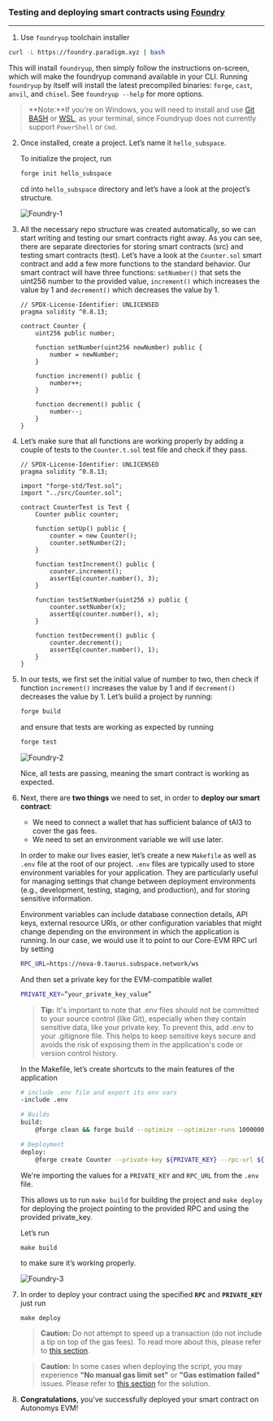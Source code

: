 ### Testing and deploying smart contracts using [Foundry](https://book.getfoundry.sh/)
---

1. Use `foundryup` toolchain installer
 ```bash
 curl -L https://foundry.paradigm.xyz | bash
 ```
 This will install `foundryup`, then simply follow the instructions on-screen, which will make the foundryup command available in your CLI.
 Running `foundryup` by itself will install the latest precompiled binaries: `forge`, `cast`, `anvil`, and `chisel`. See `foundryup --help` for more options.

 > **Note:**If you're on Windows, you will need to install and use [Git BASH](https://gitforwindows.org/) or [WSL](https://learn.microsoft.com/en-us/windows/wsl/install), as your terminal, since Foundryup does not currently support `PowerShell` or `Cmd`.

2.  Once installed, create a project. Let’s name it `hello_subspace`.

    To initialize the project, run 
    ```bash
    forge init hello_subspace
    ```
    cd into `hello_subspace` directory and let’s have a look at the project’s structure.

    ![Foundry-1](/developers/Foundry-1.png)

3. All the necessary repo structure was created automatically, so we can start writing and testing our smart contracts right away. As you can see, there are separate directories for storing smart contracts (src) and testing smart contracts (test).
    Let’s have a look at the `Counter.sol` smart contract and add a few more functions to the standard behavior. Our smart contract will have three functions: `setNumber()` that sets the uint256 number to the provided value, `increment()` which increases the value by 1 and `decrement()` which decreases the value by 1.

    ```
    // SPDX-License-Identifier: UNLICENSED
    pragma solidity ^0.8.13;

    contract Counter {
        uint256 public number;

        function setNumber(uint256 newNumber) public {
            number = newNumber;
        }

        function increment() public {
            number++;
        }

        function decrement() public {
            number--;
        }
    }
    ```

4. Let’s make sure that all functions are working properly by adding a couple of tests to the `Counter.t.sol` test file and check if they pass.

    ```
    // SPDX-License-Identifier: UNLICENSED
    pragma solidity ^0.8.13;

    import "forge-std/Test.sol";
    import "../src/Counter.sol";

    contract CounterTest is Test {
        Counter public counter;

        function setUp() public {
            counter = new Counter();
            counter.setNumber(2);
        }

        function testIncrement() public {
            counter.increment();
            assertEq(counter.number(), 3);
        }

        function testSetNumber(uint256 x) public {
            counter.setNumber(x);
            assertEq(counter.number(), x);
        }

        function testDecrement() public {
            counter.decrement();
            assertEq(counter.number(), 1);
        }
    }
    ```


5. In our tests, we first set the initial value of number to two, then check if function `increment()` increases the value by 1 and if `decrement()` decreases the value by 1.
    Let’s build a project by running: 

    ```bash
    forge build
    ```

    and ensure that tests are working as expected by running 

    ```bash
    forge test
    ```

    ![Foundry-2](/developers/Foundry-2.png)

    Nice, all tests are passing, meaning the smart contract is working as expected.

6. Next, there are **two things** we need to set, in order to **deploy our smart contract**:
    - We need to connect a wallet that has sufficient balance of tAI3 to cover the gas fees.
    - We need to set an environment variable we will use later.

    In order to make our lives easier, let’s create a new `Makefile` as well as `.env` file at the root of our project.
    `.env` files are typically used to store environment variables for your application. They are particularly useful for managing settings that change between deployment environments (e.g., development, testing, staging, and production), and for storing sensitive information.

    Environment variables can include database connection details, API keys, external resource URIs, or other configuration variables that might change depending on the environment in which the application is running. In our case, we would use it to point to our Core-EVM RPC url by setting

    ```bash
    RPC_URL=https://nova-0.taurus.subspace.network/ws
    ```

    And then set a private key for the EVM-compatible wallet

    ```bash
    PRIVATE_KEY=”your_private_key_value”
    ```
    
    > **Tip:** It's important to note that .env files should not be committed to your source control (like Git), especially when they contain sensitive data, like your private key. To prevent this, add .env to your .gitignore file. This helps to keep sensitive keys secure and avoids the risk of exposing them in the application's code or version control history.


    In the Makefile, let’s create shortcuts to the main features of the application

    ```bash
    # include .env file and export its env vars
    -include .env

    # Builds
    build:
	    @forge clean && forge build --optimize --optimizer-runs 1000000

    # Deployment
    deploy:
	    @forge create Counter --private-key ${PRIVATE_KEY} --rpc-url ${RPC_URL}
    ```

    We're importing the values for a `PRIVATE_KEY` and `RPC_URL` from the `.env` file.

    This allows us to run `make build` for building the project and `make deploy` for deploying the project pointing to the provided RPC and using the provided private_key.

    Let’s run 

    ```
    make build
    ```

    to make sure it’s working properly.

    ![Foundry-3](/developers/Foundry-3.png)

7. In order to deploy your contract using the specified **`RPC`** and **`PRIVATE_KEY`** just run

    ```
    make deploy
    ```
    
    > **Caution:** Do not attempt to speed up a transaction (do not include a tip on top of the gas fees). To read more about this, please refer to [this section](/develop/auto-evm/introduction#important-note-about-submitting-a-transaction).
  

    > **Caution:** In some cases when deploying the script, you may experience **"No manual gas limit set"** or **"Gas estimation failed"** issues. Please refer to [this section](/develop/auto-evm/introduction#gas-estimation-issue) for the solution. 


8. **Congratulations**, you've successfully deployed your smart contract on Autonomys EVM! 